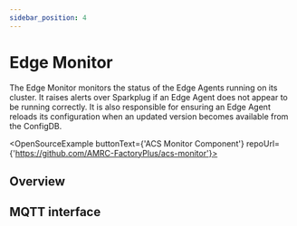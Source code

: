 ```yaml
---
sidebar_position: 4
---
```



# Edge Monitor

The Edge Monitor monitors the status of the Edge Agents running on its cluster. It raises alerts over Sparkplug if an Edge Agent does not appear to be running correctly. It is also responsible for ensuring an Edge Agent reloads its configuration when an updated version becomes available from the ConfigDB.

<OpenSourceExample buttonText={'ACS Monitor Component'}
                   repoUrl={'https://github.com/AMRC-FactoryPlus/acs-monitor'}></OpenSourceExample>

## Overview

<EdgeCluster hilite="monitor"/>

## MQTT interface
